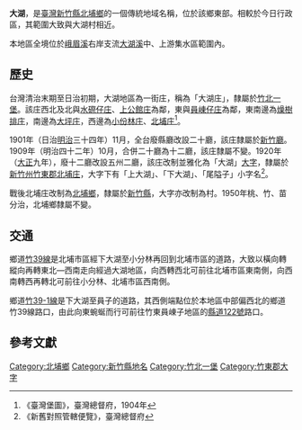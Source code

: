 {{noteTA　
|1 = zh-cn:庄; zh-hk:庄; zh-tw:庄;
}}
'''大湖'''，是[[臺灣|臺灣]][[新竹縣|新竹縣]][[北埔鄉|北埔鄉]]的一個傳統地域名稱，位於該鄉東部。相較於今日行政區，其範圍大致與大湖村相近。

本地區全境位於[[峨眉溪|峨眉溪]]右岸支流[[大湖溪|大湖溪]]中、上游集水區範圍內。

==歷史==
台灣清治末期至日治初期，大湖地區為一街庄，稱為「大湖庄」，隸屬於[[竹北一堡|竹北一堡]]。該庄西北及北與[[水磜仔庄|水磜仔庄]]、[[上公館庄|上公館庄]]為鄰，東與[[員崠仔庄|員崠仔庄]]為鄰，東南邊為[[燥樹排庄|燥樹排庄]]，南邊為[[大坪_(新竹縣北埔鄉)|大坪庄]]，西邊為[[小份林庄|小份林庄]]、[[北埔_(新竹縣大字)|北埔庄]]<ref>《臺灣堡圖》，臺灣總督府，1904年</ref>。

1901年（日治[[明治|明治]]三十四年）11月，全台廢縣廳改設二十廳，該庄隸屬於[[新竹廳|新竹廳]]。1909年（明治四十二年）10月，合併二十廳為十二廳，該庄隸屬不變。1920年（[[大正|大正]]九年），廢十二廳改設五州二廳，該庄改制並雅化為「大湖」[[大字|大字]]，隸屬於[[新竹州|新竹州]][[竹東郡|竹東郡]][[北埔庄|北埔庄]]，大字下有「上大湖」、「下大湖」、「尾隘子」小字名<ref>《新舊對照管轄便覽》，臺灣總督府</ref>。

戰後北埔庄改制為[[北埔鄉|北埔鄉]]，隸屬於[[新竹縣|新竹縣]]，大字亦改制為村。1950年桃、竹、苗分治，北埔鄉隸屬不變。

==交通==
鄉道[[竹39線|竹39線]]是北埔市區經下大湖至小分林再回到北埔市區的道路，大致以橫向轉縱向再轉東北—西南走向經過大湖地區，向西轉西北可前往北埔市區東南側，向西南轉西再轉北可前往小分林、北埔市區西南側。

鄉道[[竹39-1線|竹39-1線]]是下大湖至員子的道路，其西側端點位於本地區中部偏西北的鄉道竹39線路口，由此向東蜿蜒而行可前往竹東員崠子地區的[[縣道122號|縣道122號]]路口。

==參考文獻==
{{reflist}}

{{竹東郡}}

[[Category:北埔鄉|Category:北埔鄉]]
[[Category:新竹縣地名|Category:新竹縣地名]]
[[Category:竹北一堡|Category:竹北一堡]]
[[Category:竹東郡大字|Category:竹東郡大字]]